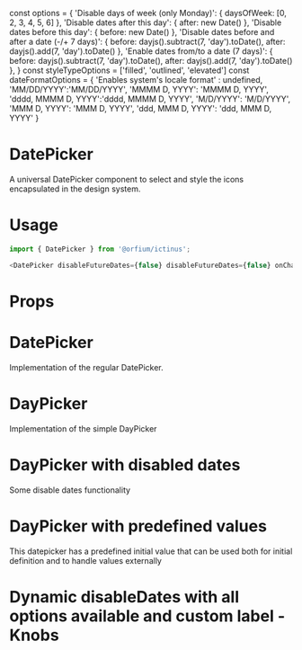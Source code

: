 const options = {
  'Disable days of week (only Monday)': { daysOfWeek: [0, 2, 3, 4, 5, 6] },
  'Disable dates after this day': { after: new Date() },
  'Disable dates before this day': { before: new Date() },
  'Disable dates before and after a date (-/+ 7 days)': { before: dayjs().subtract(7, 'day').toDate(), after: dayjs().add(7, 'day').toDate() },
  'Enable dates from/to a date (7 days)': { before: dayjs().subtract(7, 'day').toDate(), after: dayjs().add(7, 'day').toDate() },
}
const styleTypeOptions = ['filled', 'outlined', 'elevated']
const dateFormatOptions = {
  'Enables system\'s locale format' : undefined,
  'MM/DD/YYYY':'MM/DD/YYYY',
  'MMMM D, YYYY': 'MMMM D, YYYY',
  'dddd, MMMM D, YYYY':'dddd, MMMM D, YYYY',
  'M/D/YYYY':  'M/D/YYYY',
  'MMM D, YYYY': 'MMM D, YYYY',
  'ddd, MMM D, YYYY': 'ddd, MMM D, YYYY'
}

<Meta title="Design System/DatePicker" component={DatePicker} />

# DatePicker

A universal DatePicker component to select and style the icons encapsulated in the design system.

# Usage

```js
import { DatePicker } from '@orfium/ictinus';

<DatePicker disableFutureDates={false} disableFutureDates={false} onChange={console.log} />;
```

# Props

<Props of={DatePicker} />

# DatePicker

Implementation of the regular DatePicker.


<Preview>
  <Story name="DatePicker" parameters={{ decorators: [withKnobs] }}>
    <DatePicker
      isRangePicker
      styleType={select('styleType', styleTypeOptions, styleTypeOptions[0])}
      disableDates={select('disableDates', options, options[0])}
      dateFormatOverride={select('dateFormat', dateFormatOptions, dateFormatOptions[0])}
    />
  </Story>
</Preview>

# DayPicker

Implementation of the simple DayPicker

<Preview>
  <Story name="DayPicker" parameters={{ decorators: [withKnobs] }}>
    <DatePicker
      styleType={select('styleType', styleTypeOptions, styleTypeOptions[0])}
      disableDates={select('disableDates', options, options[0])}
    />
  </Story>
</Preview>

# DayPicker with disabled dates

Some disable dates functionality

<Preview>
  <Story name="DayPicker with disabled dates">
    <DatePicker
      disableDates={[
        dayjs()
          .add(1, 'day')
          .toDate(),
        { daysOfWeek: [0, 6] },
      ]}
    />
  </Story>
</Preview>

# DayPicker with predefined values

This datepicker has a predefined initial value that can be used both for initial definition and to handle values externally

<Preview>
  <Story name="DayPicker with predefined values">
    <DatePicker
      value={{
        to: dayjs()
          .add(11, 'day')
          .toDate(),
        from: dayjs()
          .add(1, 'day')
          .toDate(),
      }}
      disableDates={[{ daysOfWeek: [0, 2, 3, 4, 5, 6] }]}
    />
  </Story>
</Preview>

# Dynamic disableDates with all options available and custom label - Knobs
<Preview>
  <Story name="Dynamic disableDates with all options available - Knobs" parameters={{ decorators: [withKnobs] }}>
    <DatePicker styleType={select('styleType', styleTypeOptions, styleTypeOptions[0])} disableDates={select('disableDates', options, options[0])} inputLabel={text('inputLabel', 'Custom Date')} isRangePicker={boolean('isRangePicker', false)} />
  </Story>
</Preview>
